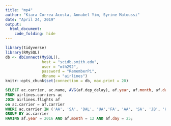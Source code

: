 ```yaml
---
title: "mp4"
author: "Kiara Correa Acosta, Annabel Yim, Syrine Matoussi"
date: "April 24, 2019"
output:
  html_document:
    code_folding: hide
---
```

```r
library(tidyverse)
library(RMySQL)
db <- dbConnect(MySQL(), 
                host = "scidb.smith.edu", 
                user = "mth292", 
                password = "RememberPi", 
                dbname = "airlines")
knitr::opts_chunk$set(connection = db, max.print = 20)

```

```sql
SELECT ac.carrier, ac.name, AVG(af.dep_delay), af.year, af.month, af.day
FROM airlines.carriers ac
JOIN airlines.flights af
on ac.carrier = af.carrier
WHERE ac.carrier IN ('AA', 'SA', 'DAL', 'UA','FA', 'AA', 'SA', 'JB', 'HA')
GROUP BY ac.carrier
HAVING af.year = 2016 AND af.month = 12 AND af.day = 25; 
```
